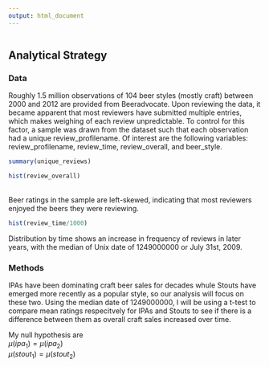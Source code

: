 ---
output: html_document
---


```{r setup, include=FALSE}

```



## Analytical Strategy

### Data

Roughly 1.5 million observations of 104 beer styles (mostly craft) between 2000 and 2012 are provided from Beeradvocate. Upon reviewing the data, it became apparent that most reviewers have submitted multiple entries, which makes weighing of each review unpredictable. To control for this factor, a sample was drawn from the dataset such that each observation had a unique review_profilename. Of interest are the following variables: review_profilename, review_time, review_overall, and beer_style. 

```{r}
summary(unique_reviews)

```
```{r}
hist(review_overall)
```
<br>Beer ratings in the sample are left-skewed, indicating that most reviewers enjoyed the beers they were reviewing. 
```{r}
hist(review_time/1000)
```

Distribution by time shows an increase in frequency of reviews in later years, with the median of Unix date of 1249000000 or July 31st, 2009. 

### Methods
IPAs have been dominating craft beer sales for decades whule Stouts have emerged more recently as a popular style, so our analysis will focus on these two. Using the median date of 1249000000, I will be using a t-test to compare mean ratings respecitvely for IPAs and Stouts to see if there is a difference between them as overall craft sales increased over time.

My null hypothesis are          <br>
      $\mu(ipa_1) = \mu(ipa_2)$ <br>
      $\mu(stout_1) = \mu(stout_2)$


```{r}

```


